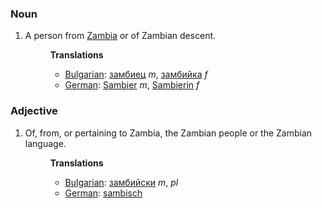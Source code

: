 ===Noun===
#A person from [[Zambia]] or of Zambian descent.
#:'''Translations'''
#:*[[Bulgarian]]: [[замбиец]] ''m'', [[замбийка]] ''f''
#:*[[German]]: [[Sambier]] ''m'', [[Sambierin]] ''f''

===Adjective===
#Of, from, or pertaining to Zambia, the Zambian people or the Zambian language.
#:'''Translations'''
#:*[[Bulgarian]]: [[замбийски]] ''m'', ''pl''
#:*[[German]]: [[sambisch]]